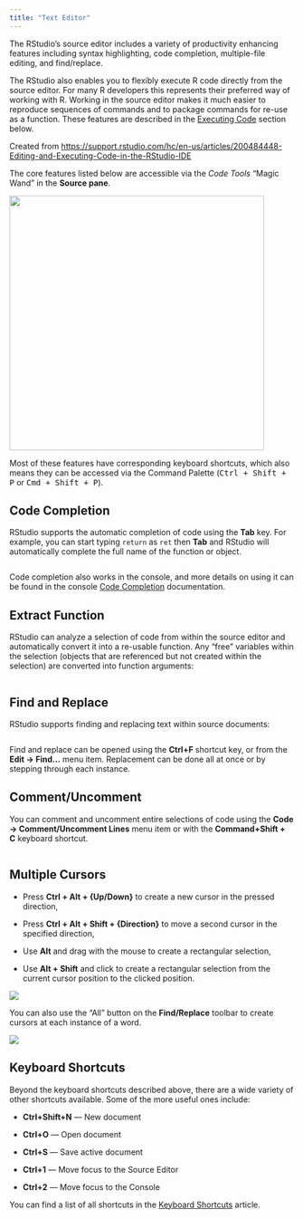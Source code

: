 ```yaml
---
title: "Text Editor"
---
```


The RStudio's source editor includes a variety of productivity enhancing features including syntax highlighting, code completion, multiple-file editing, and find/replace.

The RStudio also enables you to flexibly execute R code directly from the source editor. For many R developers this represents their preferred way of working with R. Working in the source editor makes it much easier to reproduce sequences of commands and to package commands for re-use as a function. These features are described in the [Executing Code](https://support.rstudio.com/hc/en-us/articles/200484448-Editing-and-Executing-Code-in-the-RStudio-IDE#executing) section below.

Created from <https://support.rstudio.com/hc/en-us/articles/200484448-Editing-and-Executing-Code-in-the-RStudio-IDE>

The core features listed below are accessible via the *Code Tools* "Magic Wand" in the **Source pane**.

![](images/code-tools.png){width="450"}

Most of these features have corresponding keyboard shortcuts, which also means they can be accessed via the Command Palette (<kbd>Ctrl + Shift + P</kbd> or <kbd>Cmd + Shift + P</kbd>).

## Code Completion

RStudio supports the automatic completion of code using the **Tab** key. For example, you can start typing `return` as `ret` then **Tab** and RStudio will automatically complete the full name of the function or object.

![](images/tab-completion.png "Image: http://www.rstudio.com/images/docs/source_completion.png"){alt=""}

Code completion also works in the console, and more details on using it can be found in the console [Code Completion](https://support.rstudio.com/hc/en-us/articles/200404846-Working-in-the-Console) documentation.

## Extract Function

RStudio can analyze a selection of code from within the source editor and automatically convert it into a re-usable function. Any "free" variables within the selection (objects that are referenced but not created within the selection) are converted into function arguments:

![](images/extract-function-dropdown.png "Image: http://www.rstudio.com/images/docs/source_extract_function.png"){alt=""}

## Find and Replace

RStudio supports finding and replacing text within source documents:

![](images/find-replace.png "Image: http://www.rstudio.com/images/docs/source_find_replace.png"){alt=""}

Find and replace can be opened using the **Ctrl+F** shortcut key, or from the **Edit -\> Find\...** menu item. Replacement can be done all at once or by stepping through each instance.

## Comment/Uncomment

You can comment and uncomment entire selections of code using the **Code -\> Comment/Uncomment Lines** menu item or with the **Command+Shift + C** keyboard shortcut.

![](images/comment-uncomment.png "Image: http://www.rstudio.com/images/docs/source_comment.png"){alt=""}

## Multiple Cursors

-   Press **Ctrl + Alt + {Up/Down}** to create a new cursor in the pressed direction,

-   Press **Ctrl + Alt + Shift + {Direction}** to move a second cursor in the specified direction,

-   Use **Alt** and drag with the mouse to create a rectangular selection,

-   Use **Alt + Shift** and click to create a rectangular selection from the current cursor position to the clicked position.

![](images/multicursor-lines.png)

You can also use the "All" button on the **Find/Replace** toolbar to create cursors at each instance of a word.

![](images/multicursor-find-replace.png)

## Keyboard Shortcuts

Beyond the keyboard shortcuts described above, there are a wide variety of other shortcuts available. Some of the more useful ones include:

-   **Ctrl+Shift+N** --- New document

-   **Ctrl+O** --- Open document

-   **Ctrl+S** --- Save active document

-   **Ctrl+1** --- Move focus to the Source Editor

-   **Ctrl+2** --- Move focus to the Console

You can find a list of all shortcuts in the [Keyboard Shortcuts](https://support.rstudio.com/hc/en-us/articles/200711853-Keyboard-Shortcuts) article.
